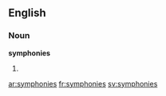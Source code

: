 ==English==

===Noun===
'''symphonies'''

# {{plural of|[[symphony]]}}

[[ar:symphonies]]
[[fr:symphonies]]
[[sv:symphonies]]